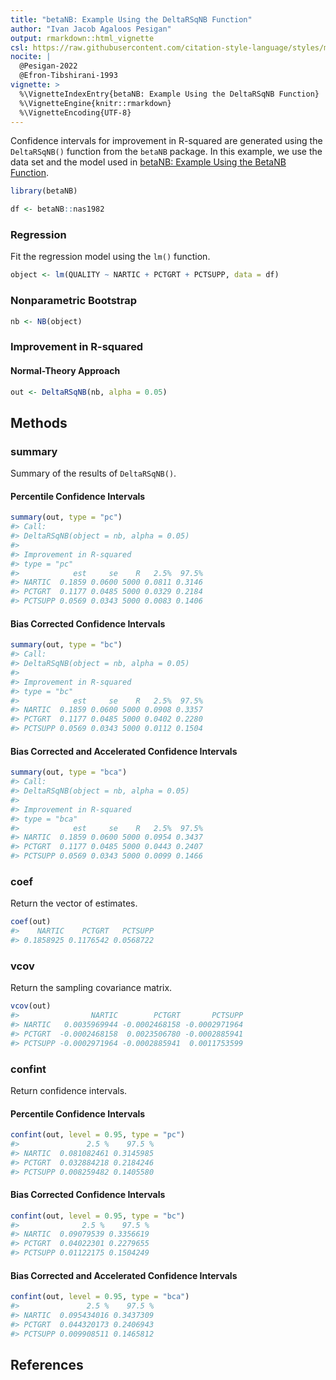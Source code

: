 ```yaml
---
title: "betaNB: Example Using the DeltaRSqNB Function"
author: "Ivan Jacob Agaloos Pesigan"
output: rmarkdown::html_vignette
csl: https://raw.githubusercontent.com/citation-style-language/styles/master/apa.csl
nocite: |
  @Pesigan-2022
  @Efron-Tibshirani-1993
vignette: >
  %\VignetteIndexEntry{betaNB: Example Using the DeltaRSqNB Function}
  %\VignetteEngine{knitr::rmarkdown}
  %\VignetteEncoding{UTF-8}
---
```




Confidence intervals for
improvement in R-squared
are generated using
the `DeltaRSqNB()` function from the `betaNB` package.
In this example,
we use the data set and the model used in
[betaNB: Example Using the BetaNB Function](example-beta-nb.html).


``` r
library(betaNB)
```




``` r
df <- betaNB::nas1982
```

### Regression

Fit the regression model using the `lm()` function.


``` r
object <- lm(QUALITY ~ NARTIC + PCTGRT + PCTSUPP, data = df)
```

### Nonparametric Bootstrap


``` r
nb <- NB(object)
```

### Improvement in R-squared

#### Normal-Theory Approach


``` r
out <- DeltaRSqNB(nb, alpha = 0.05)
```

## Methods

### summary

Summary of the results of `DeltaRSqNB()`.

#### Percentile Confidence Intervals


``` r
summary(out, type = "pc")
#> Call:
#> DeltaRSqNB(object = nb, alpha = 0.05)
#> 
#> Improvement in R-squared
#> type = "pc"
#>            est     se    R   2.5%  97.5%
#> NARTIC  0.1859 0.0600 5000 0.0811 0.3146
#> PCTGRT  0.1177 0.0485 5000 0.0329 0.2184
#> PCTSUPP 0.0569 0.0343 5000 0.0083 0.1406
```

#### Bias Corrected Confidence Intervals


``` r
summary(out, type = "bc")
#> Call:
#> DeltaRSqNB(object = nb, alpha = 0.05)
#> 
#> Improvement in R-squared
#> type = "bc"
#>            est     se    R   2.5%  97.5%
#> NARTIC  0.1859 0.0600 5000 0.0908 0.3357
#> PCTGRT  0.1177 0.0485 5000 0.0402 0.2280
#> PCTSUPP 0.0569 0.0343 5000 0.0112 0.1504
```

#### Bias Corrected and Accelerated Confidence Intervals


``` r
summary(out, type = "bca")
#> Call:
#> DeltaRSqNB(object = nb, alpha = 0.05)
#> 
#> Improvement in R-squared
#> type = "bca"
#>            est     se    R   2.5%  97.5%
#> NARTIC  0.1859 0.0600 5000 0.0954 0.3437
#> PCTGRT  0.1177 0.0485 5000 0.0443 0.2407
#> PCTSUPP 0.0569 0.0343 5000 0.0099 0.1466
```

### coef

Return the vector of estimates.


``` r
coef(out)
#>    NARTIC    PCTGRT   PCTSUPP 
#> 0.1858925 0.1176542 0.0568722
```

### vcov

Return the sampling covariance matrix.


``` r
vcov(out)
#>                NARTIC        PCTGRT       PCTSUPP
#> NARTIC   0.0035969944 -0.0002468158 -0.0002971964
#> PCTGRT  -0.0002468158  0.0023506780 -0.0002885941
#> PCTSUPP -0.0002971964 -0.0002885941  0.0011753599
```

### confint

Return confidence intervals.

#### Percentile Confidence Intervals


``` r
confint(out, level = 0.95, type = "pc")
#>               2.5 %    97.5 %
#> NARTIC  0.081082461 0.3145985
#> PCTGRT  0.032884218 0.2184246
#> PCTSUPP 0.008259482 0.1405580
```

#### Bias Corrected Confidence Intervals


``` r
confint(out, level = 0.95, type = "bc")
#>              2.5 %    97.5 %
#> NARTIC  0.09079539 0.3356619
#> PCTGRT  0.04022301 0.2279655
#> PCTSUPP 0.01122175 0.1504249
```

#### Bias Corrected and Accelerated Confidence Intervals


``` r
confint(out, level = 0.95, type = "bca")
#>               2.5 %    97.5 %
#> NARTIC  0.095434016 0.3437309
#> PCTGRT  0.044320173 0.2406943
#> PCTSUPP 0.009908511 0.1465812
```

## References
